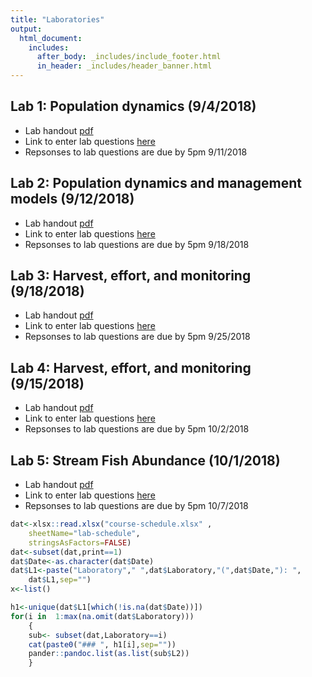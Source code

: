 ```yaml
---
title: "Laboratories"
output: 
  html_document:
    includes:
      after_body: _includes/include_footer.html
      in_header: _includes/header_banner.html 
---
```

<!--
rmarkdown::render_site("labs.Rmd")# build website
-->





## Lab 1: Population dynamics (9/4/2018)

* Lab handout [pdf](pdfs/Lab-01-FA-2018.pdf)
* Link to enter lab questions [here](https://goo.gl/forms/Xw787V1T7jeoGaZB2)
* Repsonses to lab questions are due by 5pm 9/11/2018


## Lab 2: Population dynamics and management models (9/12/2018)

* Lab handout [pdf](pdfs/Lab-02-FA-2018.pdf)
* Link to enter lab questions [here](https://goo.gl/forms/UkZv57eOzQ8V4CMU2)
* Repsonses to lab questions are due by 5pm 9/18/2018


## Lab 3: Harvest, effort, and monitoring (9/18/2018)

* Lab handout [pdf](pdfs/Lab-03-FA-2018.pdf)
* Link to enter lab questions [here](https://goo.gl/forms/AQ3EzRDMee1Y2Ro53)
* Repsonses to lab questions are due by 5pm 9/25/2018

## Lab 4: Harvest, effort, and monitoring (9/15/2018)

* Lab handout [pdf](pdfs/Lab-04-FA-2018.pdf)
* Link to enter lab questions [here](https://goo.gl/forms/0gjNpIxeuV8aPk152)
* Repsonses to lab questions are due by 5pm 10/2/2018

## Lab 5: Stream Fish Abundance (10/1/2018)

* Lab handout [pdf](pdfs/Lab-05-FA-2018.pdf)
* Link to enter lab questions [here](https://docs.google.com/forms/d/e/1FAIpQLScI4cG4WYIS_qKHIEpa8Uy4Hne0AWCXjbiKL0BbOlnUBKGILA/viewform)
* Repsonses to lab questions are due by 5pm 10/7/2018





```r
dat<-xlsx::read.xlsx("course-schedule.xlsx" ,
    sheetName="lab-schedule",
    stringsAsFactors=FALSE)
dat<-subset(dat,print==1)
dat$Date<-as.character(dat$Date)
dat$L1<-paste("Laboratory"," ",dat$Laboratory,"(",dat$Date,"): ",
    dat$L1,sep="")
x<-list()

h1<-unique(dat$L1[which(!is.na(dat$Date))])
for(i in  1:max(na.omit(dat$Laboratory)))
    {
    sub<- subset(dat,Laboratory==i)
    cat(paste0("### ", h1[i],sep=""))
    pander::pandoc.list(as.list(sub$L2))
    } 
```
